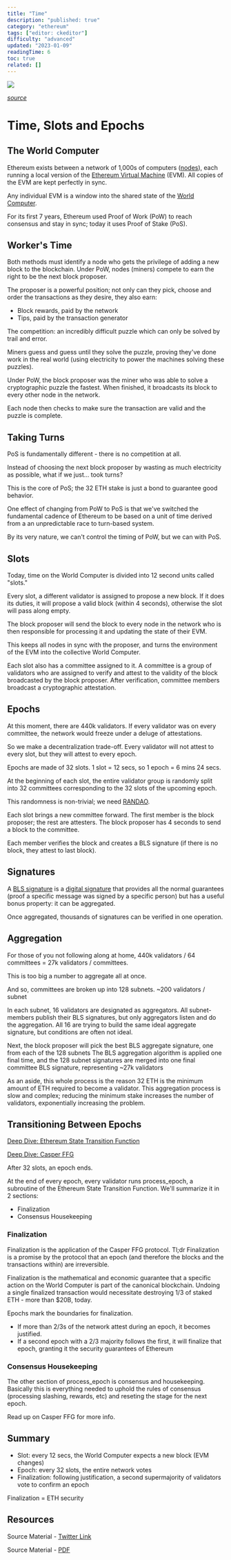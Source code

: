 ```yaml
---
title: "Time"
description: "published: true"
category: "ethereum"
tags: ["editor: ckeditor"]
difficulty: "advanced"
updated: "2023-01-09"
readingTime: 6
toc: true
related: []
---
```


![](/images/time-banner.jpeg)

[*source*](https://www.vecteezy.com/vector-art/7212589-eye-cyber-circuit-future-technology-concept-background)

# Time, Slots and Epochs 

## The World Computer

Ethereum exists between a network of 1,000s of computers ([nodes](https://inevitableeth.com/home/ethereum/network/node)), each running a local version of the [Ethereum Virtual Machine](https://inevitableeth.com/home/ethereum/evm) (EVM). All copies of the EVM are kept perfectly in sync. 

Any individual EVM is a window into the shared state of the [World Computer](https://inevitableeth.com/home/ethereum/world-computer).

For its first 7 years, Ethereum used Proof of Work (PoW) to reach consensus and stay in sync; today it uses Proof of Stake (PoS).

## Worker's Time

Both methods must identify a node who gets the privilege of adding a new block to the blockchain. Under PoW, nodes (miners) compete to earn the right to be the next block proposer. 

The proposer is a powerful position; not only can they pick, choose and order the transactions as they desire, they also earn: 

*   Block rewards, paid by the network 
*   Tips, paid by the transaction generator

The competition: an incredibly difficult puzzle which can only be solved by trail and error. 

Miners guess and guess until they solve the puzzle, proving they've done work in the real world (using electricity to power the machines solving these puzzles).

Under PoW, the block proposer was the miner who was able to solve a cryptographic puzzle the fastest. When finished, it broadcasts its block to every other node in the network. 

Each node then checks to make sure the transaction are valid and the puzzle is complete.

## Taking Turns 

PoS is fundamentally different - there is no competition at all.

Instead of choosing the next block proposer by wasting as much electricity as possible, what if we just... took turns?

This is the core of PoS; the 32 ETH stake is just a bond to guarantee good behavior.

One effect of changing from PoW to PoS is that we've switched the fundamental cadence of Ethereum to be based on a unit of time derived from a an unpredictable race to turn-based system.

By its very nature, we can't control the timing of PoW, but we can with PoS.

## Slots

Today, time on the World Computer is divided into 12 second units called "slots." 

Every slot, a different validator is assigned to propose a new block. If it does its duties, it will propose a valid block (within 4 seconds), otherwise the slot will pass along empty.

The block proposer will send the block to every node in the network who is then responsible for processing it and updating the state of their EVM. 

This keeps all nodes in sync with the proposer, and turns the environment of the EVM into the collective World Computer.

Each slot also has a committee assigned to it. A committee is a group of validators who are assigned to verify and attest to the validity of the block broadcasted by the block proposer. After verification, committee members broadcast a cryptographic attestation.

## Epochs

At this moment, there are 440k validators. If every validator was on every committee, the network would freeze under a deluge of attestations. 

So we make a decentralization trade-off. Every validator will not attest to every slot, but they will attest to every epoch.

Epochs are made of 32 slots. 1 slot = 12 secs, so 1 epoch = 6 mins 24 secs.

At the beginning of each slot, the entire validator group is randomly split into 32 committees corresponding to the 32 slots of the upcoming epoch.

This randomness is non-trivial; we need [RANDAO](/ethereum/network/consensus/randao).

Each slot brings a new committee forward. The first member is the block proposer; the rest are attesters. The block proposer has 4 seconds to send a block to the committee. 

Each member verifies the block and creates a BLS signature (if there is no block, they attest to last block).

## Signatures

A [BLS signature](/concepts/bls-signatures) is a [digital signature](/concepts/digital-signatures) that provides all the normal guarantees (proof a specific message was signed by a specific person) but has a useful bonus property: it can be aggregated. 

Once aggregated, thousands of signatures can be verified in one operation.

## Aggregation

For those of you not following along at home, 440k validators / 64 committees = 27k validators / committees. 

This is too big a number to aggregate all at once. 

And so, committees are broken up into 128 subnets. ~200 validators / subnet

In each subnet, 16 validators are designated as aggregators. All subnet-members publish their BLS signatures, but only aggregators listen and do the aggregation. All 16 are trying to build the same ideal aggregate signature, but conditions are often not ideal.

Next, the block proposer will pick the best BLS aggregate signature, one from each of the 128 subnets The BLS aggregation algorithm is applied one final time, and the 128 subnet signatures are merged into one final committee BLS signature, representing ~27k validators

As an aside, this whole process is the reason 32 ETH is the minimum amount of ETH required to become a validator. This aggregation process is slow and complex; reducing the minimum stake increases the number of validators, exponentially increasing the problem.

## Transitioning Between Epochs

[Deep Dive: Ethereum State Transition Function](/ethereum/network/consensus/state-transition)

[Deep Dive: Casper FFG](/ethereum/network/consensus/casper-ffg)

After 32 slots, an epoch ends. 

At the end of every epoch, every validator runs process\_epoch, a subroutine of the Ethereum State Transition Function. We'll summarize it in 2 sections: 

*   Finalization 
*   Consensus Housekeeping

### Finalization

Finalization is the application of the Casper FFG protocol. Tl;dr Finalization is a promise by the protocol that an epoch (and therefore the blocks and the transactions within) are irreversible.

Finalization is the mathematical and economic guarantee that a specific action on the World Computer is part of the canonical blockchain. Undoing a single finalized transaction would necessitate destroying 1/3 of staked ETH - more than $20B, today.

Epochs mark the boundaries for finalization.

*   If more than 2/3s of the network attest during an epoch, it becomes justified. 
*   If a second epoch with a 2/3 majority follows the first, it will finalize that epoch, granting it the security guarantees of Ethereum

### Consensus Housekeeping

The other section of process\_epoch is consensus and housekeeping. Basically this is everything needed to uphold the rules of consensus (processing slashing, rewards, etc) and reseting the stage for the next epoch. 

Read up on Casper FFG for more info.

## Summary

*   Slot: every 12 secs, the World Computer expects a new block (EVM changes) 
*   Epoch: every 32 slots, the entire network votes 
*   Finalization: following justification, a second supermajority of validators vote to confirm an epoch 

Finalization = ETH security

## Resources

Source Material - [Twitter Link](https://twitter.com/logarithmicrex/status/1577863907976220672)

Source Material - [PDF](/twitter-pdf-2022-10-06_time.pdf)
